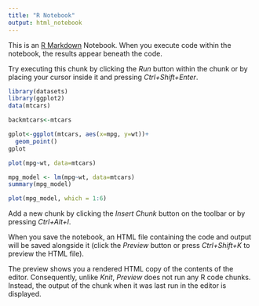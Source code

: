 ```yaml
---
title: "R Notebook"
output: html_notebook
---
```


This is an [R Markdown](http://rmarkdown.rstudio.com) Notebook. When you execute code within the notebook, the results appear beneath the code. 

Try executing this chunk by clicking the *Run* button within the chunk or by placing your cursor inside it and pressing *Ctrl+Shift+Enter*. 

```r
library(datasets)
library(ggplot2)
data(mtcars)

backmtcars<-mtcars

gplot<-ggplot(mtcars, aes(x=mpg, y=wt))+
  geom_point()
gplot

plot(mpg~wt, data=mtcars)

mpg_model <- lm(mpg~wt, data=mtcars)
summary(mpg_model)

plot(mpg_model, which = 1:6)
```

Add a new chunk by clicking the *Insert Chunk* button on the toolbar or by pressing *Ctrl+Alt+I*.

When you save the notebook, an HTML file containing the code and output will be saved alongside it (click the *Preview* button or press *Ctrl+Shift+K* to preview the HTML file).

The preview shows you a rendered HTML copy of the contents of the editor. Consequently, unlike *Knit*, *Preview* does not run any R code chunks. Instead, the output of the chunk when it was last run in the editor is displayed.
